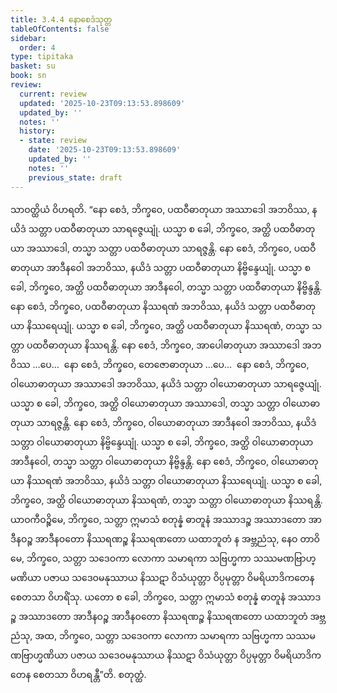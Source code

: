 ```yaml
---
title: 3.4.4 နောစေဒံသုတ္တ
tableOfContents: false
sidebar:
  order: 4
type: tipitaka
basket: su
book: sn
review:
  current: review
  updated: '2025-10-23T09:13:53.898609'
  updated_by: ''
  notes: ''
  history:
  - state: review
    date: '2025-10-23T09:13:53.898609'
    updated_by: ''
    notes: ''
    previous_state: draft
---
```



<ReviewStatus review={frontmatter.review} showDetails={true} />

<HypothesisAnnotation frontmatter={frontmatter} />

<DynamicBreadcrumb />

<Division number="117" book="sn" e="ch" v="18" p="298">

<Paragraph number="799" book="sn">
သာဝတ္ထိယံ ဝိဟရတိ. “နော စေဒံ, ဘိက္ခဝေ, ပထဝီဓာတုယာ အဿာဒေါ အဘဝိဿ, နယိဒံ သတ္တာ ပထဝီဓာတုယာ သာရဇ္ဇေယျုံ. ယသ္မာ စ ခေါ, ဘိက္ခဝေ, အတ္ထိ ပထဝီဓာတုယာ အဿာဒေါ, တသ္မာ သတ္တာ ပထဝီဓာတုယာ သာရဇ္ဇန္တိ. နော စေဒံ, ဘိက္ခဝေ, ပထဝီဓာတုယာ အာဒီနဝေါ အဘဝိဿ, နယိဒံ သတ္တာ ပထဝီဓာတုယာ နိဗ္ဗိန္ဒေယျုံ. ယသ္မာ စ ခေါ, ဘိက္ခဝေ, အတ္ထိ ပထဝီဓာတုယာ အာဒီနဝေါ, တသ္မာ သတ္တာ ပထဝီဓာတုယာ နိဗ္ဗိန္ဒန္တိ. နော စေဒံ, ဘိက္ခဝေ, ပထဝီဓာတုယာ နိဿရဏံ အဘဝိဿ, နယိဒံ သတ္တာ ပထဝီဓာတုယာ နိဿရေယျုံ. ယသ္မာ စ ခေါ, ဘိက္ခဝေ, အတ္ထိ ပထဝီဓာတုယာ နိဿရဏံ, တသ္မာ သတ္တာ ပထဝီဓာတုယာ နိဿရန္တိ.
</Paragraph>

<Paragraph number="800" book="sn">
နော စေဒံ, ဘိက္ခဝေ, အာပေါဓာတုယာ အဿာဒေါ အဘဝိဿ …ပေ…  နော စေဒံ, ဘိက္ခဝေ, တေဇောဓာတုယာ …ပေ…  နော စေဒံ, ဘိက္ခဝေ, ဝါယောဓာတုယာ အဿာဒေါ အဘဝိဿ, နယိဒံ သတ္တာ ဝါယောဓာတုယာ သာရဇ္ဇေယျုံ. ယသ္မာ စ ခေါ, ဘိက္ခဝေ, အတ္ထိ ဝါယောဓာတုယာ အဿာဒေါ, တသ္မာ သတ္တာ ဝါယောဓာတုယာ သာရဇ္ဇန္တိ. နော စေဒံ, ဘိက္ခဝေ, ဝါယောဓာတုယာ အာဒီနဝေါ အဘဝိဿ, နယိဒံ သတ္တာ ဝါယောဓာတုယာ နိဗ္ဗိန္ဒေယျုံ. ယသ္မာ စ ခေါ, ဘိက္ခဝေ, အတ္ထိ ဝါယောဓာတုယာ အာဒီနဝေါ, တသ္မာ သတ္တာ ဝါယောဓာတုယာ နိဗ္ဗိန္ဒန္တိ. နော စေဒံ, ဘိက္ခဝေ, ဝါယောဓာတုယာ နိဿရဏံ အဘဝိဿ, နယိဒံ သတ္တာ ဝါယောဓာတုယာ နိဿရေယျုံ. ယသ္မာ စ ခေါ, ဘိက္ခဝေ, အတ္ထိ ဝါယောဓာတုယာ နိဿရဏံ, တသ္မာ သတ္တာ ဝါယောဓာတုယာ နိဿရန္တိ.
</Paragraph>

<Paragraph number="801" book="sn">
ယာဝကီဝဉ္စိမေ, ဘိက္ခဝေ, သတ္တာ ဣမာသံ စတုန္နံ ဓာတူနံ အဿာဒဉ္စ အဿာဒတော အာဒီနဝဉ္စ အာဒီနဝတော နိဿရဏဉ္စ နိဿရဏတော ယထာဘူတံ န အဗ္ဘညံသု, နေဝ တာဝိမေ, ဘိက္ခဝေ, သတ္တာ သဒေဝကာ လောကာ သမာရကာ သဗြဟ္မကာ သဿမဏဗြာဟ္မဏိယာ ပဇာယ သဒေဝမနုဿာယ နိဿဋာ ဝိသံယုတ္တာ ဝိပ္ပမုတ္တာ ဝိမရိယာဒိကတေန စေတသာ ဝိဟရိံသု.
</Paragraph>

<Paragraph number="802" book="sn">
ယတော စ ခေါ, ဘိက္ခဝေ, သတ္တာ ဣမာသံ စတုန္နံ ဓာတူနံ အဿာဒဉ္စ အဿာဒတော အာဒီနဝဉ္စ အာဒီနဝတော နိဿရဏဉ္စ နိဿရဏတော ယထာဘူတံ အဗ္ဘညံသု, အထ, ဘိက္ခဝေ, သတ္တာ သဒေဝကာ လောကာ သမာရကာ သဗြဟ္မကာ သဿမဏဗြာဟ္မဏိယာ ပဇာယ သဒေဝမနုဿာယ နိဿဋာ ဝိသံယုတ္တာ ဝိပ္ပမုတ္တာ ဝိမရိယာဒိကတေန စေတသာ ဝိဟရန္တီ”တိ.

</Paragraph>
</Division>

<Paragraph number="803" type="center" book="sn">
စတုတ္ထံ.
</Paragraph>
